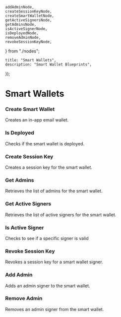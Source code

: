 	addAdminNode,
	createSessionKeyNode,
	createSmartWalletNode,
	getActiveSignersNode,
	getAdminsNode,
	isActiveSignerNode,
	isDeployedNode,
	removeAdminNode,
	revokeSessionKeyNode,
} from "./nodes";

	title: "Smart Wallets",
	description: "Smart Wallet Blueprints",
});

# Smart Wallets

### Create Smart Wallet
Creates an in-app email wallet.
<Blueprint code={createSmartWalletNode} className='w-full h-60' />

### Is Deployed
Checks if the smart wallet is deployed.
<Blueprint code={isDeployedNode} className='w-full h-40' />

### Create Session Key
Creates a session key for the smart wallet.
<Blueprint code={createSessionKeyNode} className='w-full h-60' />

### Get Admins
Retrieves the list of admins for the smart wallet.
<Blueprint code={getAdminsNode} className='w-full h-40' />

### Get Active Signers
Retrieves the list of active signers for the smart wallet.
<Blueprint code={getActiveSignersNode} className='w-full h-40' />

### Is Active Signer
Checks to see if a specific signer is valid
<Blueprint code={isActiveSignerNode} className='w-full h-32' />

### Revoke Session Key
Revokes a session key for a smart wallet signer.
<Blueprint code={revokeSessionKeyNode} className='w-full h-32' />

### Add Admin
Adds an admin signer to the smart wallet.
<Blueprint code={addAdminNode} className='w-full h-32' />

### Remove Admin
Removes an admin signer from the smart wallet.
<Blueprint code={removeAdminNode} className='w-full h-32' />
